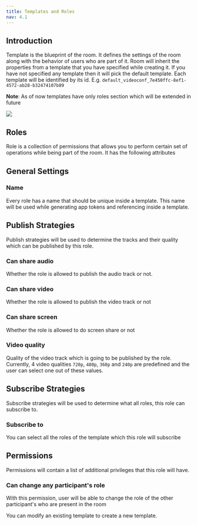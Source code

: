 ```yaml
---
title: Templates and Roles
nav: 4.1
---
```


## Introduction

Template is the blueprint of the room. It defines the settings of the room along with the behavior of users who are part of it.
Room will inherit the properties from a template that you have specified while creating it. If you have not specified any template then it will pick the default template.
Each template will be identified by its id. E.g. `default_videoconf_7e450ffc-8ef1-4572-ab28-b32474107b89`

**Note**: As of now templates have only roles section which will be extended in future 

<Image src="/docs/v2/template.png" width={745} height={813} />

## Roles
Role is a collection of permissions that allows you to perform certain set of operations while being part of the room. It has the following attributes

## General Settings

### Name
Every role has a name that should be unique inside a template. This name will be used while generating app tokens and referencing inside a template.  

## Publish Strategies

Publish strategies will be used to determine the tracks and their quality which can be published by this role.

### Can share audio
Whether the role is allowed to publish the audio track or not.

### Can share video
Whether the role is allowed to publish the video track or not

### Can share screen
Whether the role is allowed to do screen share or not

### Video quality
Quality of the video track which is going to be published by the role. Currently, 4 video qualities `720p`, `480p`, `360p` and `240p` are predefined and the user can select one out of these values.

## Subscribe Strategies

Subscribe strategies will be used to determine what all roles, this role can subscribe to.

### Subscribe to
You can select all the roles of the template which this role will subscribe 

## Permissions

Permissions will contain a list of additional privileges that this role will have.

### Can change any participant's role
With this permission, user will be able to change the role of the other participant's who are present in the room

<Note>
You can modify an existing template to create a new template.
</Note>